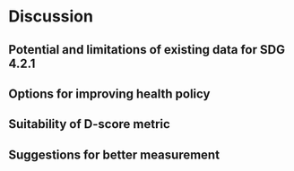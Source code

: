 # Discussion {#ch:discussion2}

## Potential and limitations of existing data for SDG 4.2.1

## Options for improving health policy

## Suitability of D-score metric

## Suggestions for better measurement

